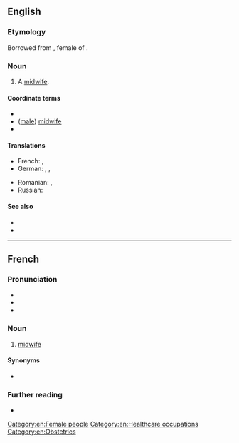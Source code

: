 ==English==

===Etymology===
Borrowed from {{bor|en|fr|accoucheuse}}, female of {{m|fr|accoucheur}}.

===Noun===
{{en-noun}}

# {{lb|en|rare}} A [[midwife]].

====Coordinate terms====
* {{l|en|accoucheur}}
* ([[male]]) [[midwife]]
* {{l|en|man-midwife}}

====Translations====
{{trans-top|woman who assists women in childbirth}}
* French: {{t+|fr|accoucheuse|f}}, {{t+|fr|sage-femme|f}}
* German: {{t+|de|Entbindungspflegerin|f}}, {{t+|de|Geburtshelferin|f}}, {{t|de|Entbindungshelferin|f}}
{{trans-mid}}
* Romanian: {{t+|ro|moașă|f}}, {{t+|ro|obstetriciană|f}}
* Russian: {{t+|ru|акушерка|f}}
{{trans-bottom}}

====See also====
* {{l|en|obstetrics}}
* {{l|en|obstetrician}}

[[Category:en:Female people]]
[[Category:en:Healthcare occupations]]
[[Category:en:Obstetrics]]

----

==French==

===Pronunciation===
* {{fr-IPA}}
* {{audio|fr|Fr-accoucheuse.ogg|Audio}}
* {{audio|fr|Fr-Paris--accoucheuse.ogg|Audio (Paris)}}

===Noun===
{{fr-noun|f|m=accoucheur}}

# [[midwife]]

====Synonyms====
* {{l|fr|sage-femme}}

===Further reading===
* {{R:TLFi}}